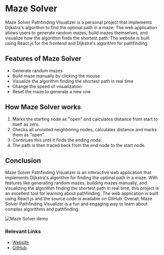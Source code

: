 # Maze Solver

Maze Solver Pathfinding Visualizer is a personal project that implements Dijkstra's algorithm to find the optimal path in a maze. The web application allows users to generate random mazes, build mazes themselves, and visualize how the algorithm finds the shortest path. The website is built using React.js for the frontend and Dijkstra's algorithm for pathfinding.

## Features of Maze Solver

- Generate random mazes
- Build maze manually by clicking the mouse
- Visualize the algorithm finding the shortest path in real time
- Change the speed of visualization
- Reset the maze to generate a new one

## How Maze Solver works

1. Marks the starting node as "open" and calculates distance from start to itself as zero.
2. Checks all unvisited neighboring nodes, calculates distance and marks them as "open".
3. Continues this until it finds the ending node.
4. The path is then traced back from the end node to the start node.

## Conclusion

Maze Solver Pathfinding Visualizer is an interactive web application that implements Dijkstra's algorithm for finding the optimal path in a maze. With features like generating random mazes, building mazes manually, and visualizing the algorithm finding the shortest path in real time, this project is an excellent tool for learning about pathfinding. The web application is built using React.js and the source code is available on GitHub. Overall, Maze Solver Pathfinding Visualizer is a fun and engaging way to learn about complex algorithms and pathfinding.

<img src="/projects/mazeSolverDemo.jpg" alt="Maze Solver demo" />

### Relevant Links

- [Website](https://mazesolver-kevindrayana.netlify.app/)
- [GitHub](https://github.com/Kevindrayana/Maze-Solver).
